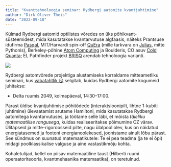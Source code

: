 ```yaml
---
title: "Kvanttehnoloogia seminar: Rydbergi aatomite kvantjuhtimine"
author: "Dirk Oliver Theis"
date: "2022-09-18"
---
```


Külmad Rydbergi aatomid optilistes võredes on üks põhikvant-süsteemidest, mida kasutatakse kvantarvutuse algfaasis,
näiteks Prantsuse idufirma [Pasqal](https://pasqal.com/), MIT/Harvardi spin-off [QuEra](https://www.quera.com/)
(mille tarkvara on [Julias](https://julialang.org/), mitte Pythonis), Berkeley-põhine [Atom
Computing](https://atom-computing.com/) ja Boulderis, CO asuv [Cold Quanta](https://coldquanta.com/); EL Pathfinder
projekt [BRISQ](https://cordis.europa.eu/project/id/101046968) arendab tehnoloogia varianti.

![](./rydberg-CZ.png)

Rydbergi aatomvõrede projektiga alustamiseks korraldame mitteametliku seminari, kus [vabatahtlik
😏](../../homepage/dot.qmd) selgitab, kuidas Rydbergi aatomite kogumeid juhitakse:

* Delta ruumis 2049, kolmapäeval, 14:30–17:00.

Pärast üldise kvantjuhtimise põhitõdede (interaktsioonipilt, lihtne 1-kubiti juhtimine) ülevaatamist arutame
Hamiltoni, mida kasutatakse Rydbergi aatomitega kvantarvutuses, ja töötame selle läbi, et mõista *täieliku
matemaatilise rangusega,* kuidas realiseeritakse põimumine CZ värav. Ülitäpseid ja mitte-rigoroosseid pilte, nagu
ülalpool olev, kus on näidatud energiatasemed ja footoni energianoolekesed, joonistame ainult lõbu pärast. See
sündmus on suunatud matemaatikutele: Te ei pea teadma (ja te ei õpi) midagi poolklassikalise valguse ja aine
vastastikmõju kohta.

Kohaletulijad, kellel on piisav matemaatiline taust (Hilberti ruumi operaatoriteooria, kvantmehaanika matemaatika),
on teretulnud.
